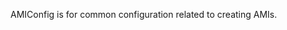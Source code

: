 <!-- Code generated from the comments of the AMIConfig struct in common/ami_config.go; DO NOT EDIT MANUALLY -->

AMIConfig is for common configuration related to creating AMIs.

<!-- End of code generated from the comments of the AMIConfig struct in common/ami_config.go; -->

